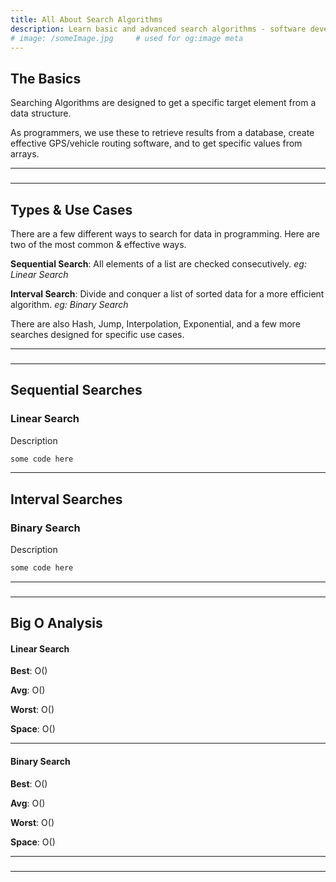 ```yaml
---
title: All About Search Algorithms
description: Learn basic and advanced search algorithms - software development.
# image: /someImage.jpg     # used for og:image meta
---
```


## The Basics

<!-- https://www.geeksforgeeks.org/searching-algorithms/ -->

Searching Algorithms are designed to get a specific target element from a data structure.

As programmers, we use these to retrieve results from a database,
create effective GPS/vehicle routing software, and to get specific values from arrays.

---

###

---

## Types & Use Cases

There are a few different ways to search for data in programming. Here are two of the most common & effective ways.

**Sequential Search**: All elements of a list are checked consecutively. _eg: Linear Search_

**Interval Search**: Divide and conquer a list of sorted data for a more efficient algorithm. _eg: Binary Search_

There are also Hash, Jump, Interpolation, Exponential, and a few more searches designed for specific use cases.

---

###

---

## Sequential Searches

### Linear Search

Description

```js title=scripts/some-search lineNumbers=true highlight={1}
some code here

```

---

## Interval Searches

### Binary Search

Description

```js title=scripts/some-search lineNumbers=true highlight={1}
some code here

```

---

###

---

## Big O Analysis

#### Linear Search

**Best**: O()

**Avg**: O()

**Worst**: O()

**Space**: O()

---

#### Binary Search

**Best**: O()

**Avg**: O()

**Worst**: O()

**Space**: O()

---

###

---

<!-- ## Advanced Search Algos -->
